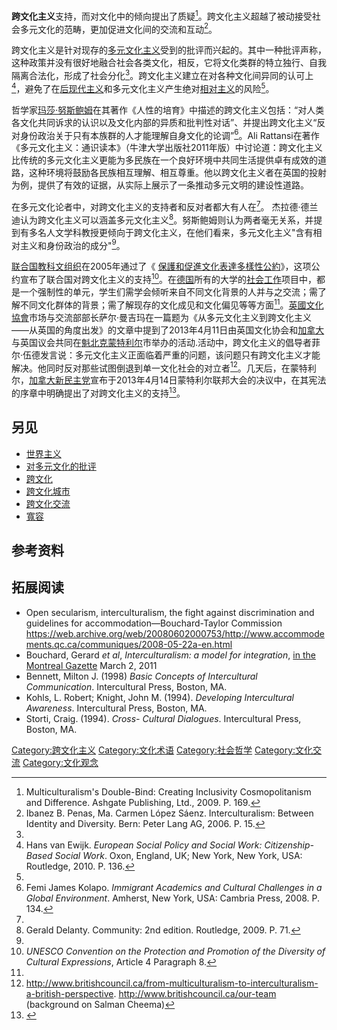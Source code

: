 '''跨文化主义'''支持{{link-en|跨文化对话|Cross-cultural communication}}，而对文化中的{{link-en|自我隔离|Auto-segregation}}倾向提出了质疑<ref name="#1">Multiculturalism's Double-Bind: Creating Inclusivity Cosmopolitanism and Difference. Ashgate Publishing, Ltd., 2009. P. 169.</ref>。跨文化主义超越了被动接受社会多元文化的范畴，更加促进文化间的交流和互动<ref>Ibanez B. Penas, Ma. Carmen López Sáenz. Interculturalism: Between Identity and Diversity. Bern: Peter Lang AG, 2006. P. 15.</ref>。

跨文化主义是针对现存的[[多元文化主义|多元文化主义]]受到的批评而兴起的。其中一种批评声称，这种政策并没有很好地融合社会各类文化，相反，它将文化类群的特立独行、自我隔离合法化，形成了社会分化<ref name="#1"/>。跨文化主义建立在对各种文化间异同的认可上<ref name="#2">Hans van Ewijk. ''European Social Policy and Social Work: Citizenship-Based Social Work''. Oxon, England, UK; New York, New York, USA: Routledge, 2010. P. 136.</ref>，避免了在[[後現代性|后现代主义]]和多元文化主义产生绝对[[相对主义|相对主义]]的风险<ref name="#2"/>。 

哲学家[[玛莎·努斯鲍姆|玛莎·努斯鲍姆]]在其著作《人性的培育》中描述的跨文化主义包括：“对人类各文化共同诉求的认识以及文化内部的异质和批判性对话”、并提出跨文化主义“反对身份政治关于只有本族群的人才能理解自身文化的论调”<ref name="#3">Femi James Kolapo. ''Immigrant Academics and Cultural Challenges in a Global Environment''. Amherst, New York, USA: Cambria Press, 2008. P. 134.</ref>。Ali Rattansi在著作《多元文化主义：通识读本》（牛津大学出版社2011年版）中讨论道：跨文化主义比传统的多元文化主义更能为多民族在一个良好环境中共同生活提供卓有成效的道路，这种环境将鼓励各民族相互理解、相互尊重。他以跨文化主义者在英国的投射为例，提供了有效的证据，从实际上展示了一条推动多元文明的建设性道路。

在多元文化论者中，对跨文化主义的支持者和反对者都大有人在<ref name="#1"/>。 杰拉德·德兰迪认为跨文化主义可以涵盖多元文化主义<ref>Gerald Delanty. Community: 2nd edition. Routledge, 2009. P. 71.</ref>。努斯鲍姆则认为两者毫无关系，并提到有多名人文学科教授更倾向于跨文化主义，在他们看来，多元文化主义"含有相对主义和身份政治的成分"<ref name="#3"/>。 

[[联合国教科文组织|联合国教科文组织]]在2005年通过了《 [[保護和促進文化表達多樣性公約|保護和促進文化表達多樣性公約]]》，这项公约宣布了联合国对跨文化主义的支持<ref>''UNESCO Convention on the Protection and Promotion of the Diversity of Cultural Expressions'', Article 4 Paragraph 8.</ref>。在[[德国|德国]]所有的大学的[[社会工作|社会工作]]项目中，{{link-en|跨文化能力|intercultural competence}}都是一个强制性的单元，学生们需学会倾听来自不同文化背景的人并与之交流；需了解不同文化群体的背景；需了解现存的文化成见和文化偏见等等方面<ref name="#2"/>。[[英國文化協會|英國文化協會]]市场与交流部部长萨尔·曼吉玛在一篇题为《从多元文化主义到跨文化主义——从英国的角度出发》的文章中提到了2013年4月11日由英国文化协会和[[加拿大|加拿大]]{{link-en|公共政策研究所|Institute for Research on Public Policy}}与英国议会共同在[[魁北克|魁北克]][[蒙特利尔|蒙特利尔]]市举办的活动.活动中，跨文化主义的倡导者菲尔·伍德发言说：多元文化主义正面临着严重的问题，该问题只有跨文化主义才能解决。他同时反对那些试图倒退到单一文化社会的对立者<ref>http://www.britishcouncil.ca/from-multiculturalism-to-interculturalism-a-british-perspective{{Dead link|date=2018年11月 |bot=InternetArchiveBot |fix-attempted=yes }}. http://www.britishcouncil.ca/our-team {{Wayback|url=http://www.britishcouncil.ca/our-team |date=20130602080746 }} (background on Salman Cheema)</ref>。几天后，在蒙特利尔，[[加拿大新民主党|加拿大新民主党]]宣布于2013年4月14日蒙特利尔联邦大会的决议中，在其宪法的序章中明确提出了对跨文化主义的支持<ref>{{Cite web |url=http://www.macleans.ca/politics/ottawa/ndp-convention-a-new-preamble-is-approved/ |title=存档副本 |accessdate=2015-06-13 |archive-date=2017-12-22 |archive-url=https://web.archive.org/web/20171222231607/http://www.macleans.ca/politics/ottawa/ndp-convention-a-new-preamble-is-approved/ |dead-url=no }}</ref>。

==另见==
* [[世界主义|世界主义]]
* [[对多元文化的批评|对多元文化的批评]]
* [[跨文化|跨文化]]
* [[跨文化城市|跨文化城市]]
* [[跨文化交流|跨文化交流]]
* [[寬容|寬容]]

==参考资料==
{{Reflist|2}}

==拓展阅读==
* Open secularism, interculturalism, the fight against discrimination and guidelines for accommodation—Bouchard-Taylor Commission https://web.archive.org/web/20080602000753/http://www.accommodements.qc.ca/communiques/2008-05-22a-en.html
* Bouchard, Gerard ''et al'', ''Interculturalism: a model for integration'', [https://web.archive.org/web/20110308003132/http://www.montrealgazette.com/life/Interculturalism+model+integration/4370196/story.html in the Montreal Gazette] March 2, 2011
* Bennett, Milton J. (1998) ''Basic Concepts of Intercultural Communication''.  Intercultural Press, Boston, MA.
* Kohls, L. Robert; Knight, John M. (1994). ''Developing Intercultural Awareness''. Intercultural Press, Boston, MA.
* Storti, Craig.  (1994).  ''Cross- Cultural Dialogues''.  Intercultural Press, Boston, MA.

{{Culture}}

[[Category:跨文化主义|Category:跨文化主义]]
[[Category:文化术语|Category:文化术语]]
[[Category:社会哲学|Category:社会哲学]]
[[Category:文化交流|Category:文化交流]]
[[Category:文化观念|Category:文化观念]]